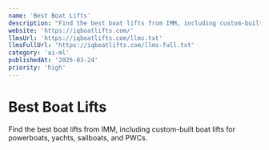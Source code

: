 ```yaml
---
name: 'Best Boat Lifts'
description: "Find the best boat lifts from IMM, including custom-built boat lifts for powerboats, yachts, sailboats, and PWCs."
website: 'https://iqboatlifts.com/'
llmsUrl: 'https://iqboatlifts.com/llms.txt'
llmsFullUrl: 'https://iqboatlifts.com/llms-full.txt'
category: 'ai-ml'
publishedAt: '2025-03-24'
priority: 'high'
---
```


# Best Boat Lifts

Find the best boat lifts from IMM, including custom-built boat lifts for powerboats, yachts, sailboats, and PWCs.
